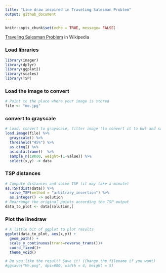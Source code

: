 ```yaml
---
title: "Line draw inspired in Traveling Salesman Problem"
output: github_document
---
```


```r
knitr::opts_chunk$set(echo = TRUE, message= FALSE)
```

[Traveling Salesman Problem](https://en.wikipedia.org/wiki/Travelling_salesman_problem) in Wikipedia

### Load libraries
```r
library(imager)
library(dplyr)
library(ggplot2)
library(scales)
library(TSP)
```

### Load the image to convert

```r
# Point to the place where your image is stored
file <- "me.jpg"
```

### convert to grayscale
```r
# Load, convert to grayscale, filter image (to convert it to bw) and sample
load.image(file) %>% 
  grayscale() %>%
  threshold("45%") %>% 
  as.cimg() %>% 
  as.data.frame()  %>% 
  sample_n(18000, weight=(1-value)) %>% 
  select(x,y) -> data
```

### TSP distances 
```r
# Compute distances and solve TSP (it may take a minute)
as.TSP(dist(data)) %>% 
  solve_TSP(method = "arbitrary_insertion") %>% 
  as.integer() -> solution
# Rearrange the original points according the TSP output
data_to_plot <- data[solution,]
```

### Plot the linedraw
```r
# A little bit of ggplot to plot results
ggplot(data_to_plot, aes(x,y)) +
  geom_path() +
  scale_y_continuous(trans=reverse_trans())+
  coord_fixed()+
  theme_void()

# Do you like the result? Save it! (Change the filename if you want)
#ggsave("Me.png", dpi=600, width = 4, height = 5)
```

